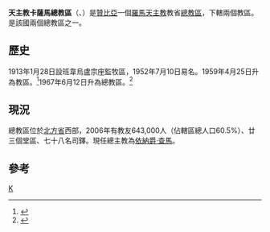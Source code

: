 {{Infobox Roman Catholic diocese
|Roman Catholic Diocese of = 天主教卡薩馬總教區
|Latin name of diocese = Archidioecesis Kasamaënsis
|image =Zambia - Arcidiocesi di Kasama.png
|caption =總教區範圍
|location = [[贊比亞|贊比亞]]
|territory =北方省西部
|population = 643,000
|rite = 拉丁禮
|patron =
|province =
|established = 1913年
|cathedral = 聖若望主教座堂
|co-cathedral =
|leadership = 總主教
|website =
|教宗 =
|metropolitan =依納爵·查馬
|ordinary = 
|coadjutor bishop =
|auxiliary = 
|emeritus=
}}

'''天主教卡薩馬總教區'''（{{lang-la|Archidioecesis Kasamaënsis}}、{{lang-en|Archdiocese of Kasama}}）是[[贊比亞|贊比亞]]一個[[羅馬天主教|羅馬天主教]]教省[[總教區|總教區]]，下轄兩個教區。是該國兩個總教區之一。

==歷史==
1913年1月28日設班韋烏盧宗座監牧區，1952年7月10日易名。1959年4月25日升為教區。<ref>{{Cite web |url=http://www.vatican.va/holy_father/john_xxiii/apost_constitutions/1959/documents/hf_j-xxiii_apc_19590425_rhodesiae_lt.html |title=升為教區的宗座憲令 |access-date=2014-01-21 |archive-date=2013-03-03 |archive-url=https://web.archive.org/web/20130303011449/http://www.vatican.va/holy_father/john_xxiii/apost_constitutions/1959/documents/hf_j-xxiii_apc_19590425_rhodesiae_lt.html |dead-url=no }}</ref>1967年6月12日升為總教區。<ref>{{Cite web |url=http://www.vatican.va/holy_father/paul_vi/apost_constitutions/documents/hf_p-vi_apc_19670612_kasamaensis_lt.html |title=升為總教區的宗座憲令 |access-date=2014-01-21 |archive-date=2014-02-03 |archive-url=https://web.archive.org/web/20140203134057/http://www.vatican.va/holy_father/paul_vi/apost_constitutions/documents/hf_p-vi_apc_19670612_kasamaensis_lt.html |dead-url=no }}</ref>

==現況==
總教區位於[[北方省_(贊比亞)|北方省]]西部，2006年有教友643,000人（佔轄區總人口60.5%）、廿三個堂區、七十八名司鐸。現任總主教為[[依納爵·查馬|依納爵·查馬]]。

==參考==
{{reflist}}
{{贊比亞天主教教區}}
[[Category:贊比亞天主教教區|K]]